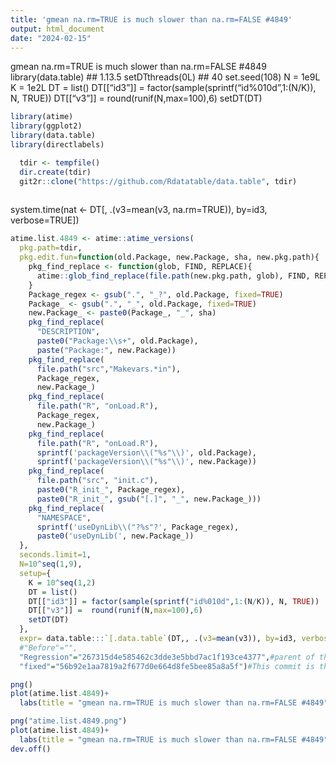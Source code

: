 ```yaml
---
title: 'gmean na.rm=TRUE is much slower than na.rm=FALSE #4849'
output: html_document
date: "2024-02-15"
---
```


gmean na.rm=TRUE is much slower than na.rm=FALSE #4849
library(data.table) ## 1.13.5
setDTthreads(0L) ## 40
set.seed(108)
N = 1e9L
K = 1e2L
DT = list()
DT[["id3"]] = factor(sample(sprintf("id%010d",1:(N/K)), N, TRUE))
DT[["v3"]] =  round(runif(N,max=100),6)
setDT(DT)


```r

library(atime)
library(ggplot2)
library(data.table)
library(directlabels)

```

```r
  tdir <- tempfile()
  dir.create(tdir)
  git2r::clone("https://github.com/Rdatatable/data.table", tdir)
  
```




system.time(nat <- DT[, .(v3=mean(v3, na.rm=TRUE)), by=id3, verbose=TRUE])
```r
atime.list.4849 <- atime::atime_versions(
  pkg.path=tdir,
  pkg.edit.fun=function(old.Package, new.Package, sha, new.pkg.path){
    pkg_find_replace <- function(glob, FIND, REPLACE){
      atime::glob_find_replace(file.path(new.pkg.path, glob), FIND, REPLACE)
    }
    Package_regex <- gsub(".", "_?", old.Package, fixed=TRUE)
    Package_ <- gsub(".", "_", old.Package, fixed=TRUE)
    new.Package_ <- paste0(Package_, "_", sha)
    pkg_find_replace(
      "DESCRIPTION", 
      paste0("Package:\\s+", old.Package),
      paste("Package:", new.Package))
    pkg_find_replace(
      file.path("src","Makevars.*in"),
      Package_regex,
      new.Package_)
    pkg_find_replace(
      file.path("R", "onLoad.R"),
      Package_regex,
      new.Package_)
    pkg_find_replace(
      file.path("R", "onLoad.R"),
      sprintf('packageVersion\\("%s"\\)', old.Package),
      sprintf('packageVersion\\("%s"\\)', new.Package))
    pkg_find_replace(
      file.path("src", "init.c"),
      paste0("R_init_", Package_regex),
      paste0("R_init_", gsub("[.]", "_", new.Package_)))
    pkg_find_replace(
      "NAMESPACE",
      sprintf('useDynLib\\("?%s"?', Package_regex),
      paste0('useDynLib(', new.Package_))
  },
  seconds.limit=1,
  N=10^seq(1,9),
  setup={
    K = 10^seq(1,2)
    DT = list()
    DT[["id3"]] = factor(sample(sprintf("id%010d",1:(N/K)), N, TRUE))
    DT[["v3"]] =  round(runif(N,max=100),6)
    setDT(DT)
  },
  expr= data.table:::`[.data.table`(DT,, .(v3=mean(v3)), by=id3, verbose=TRUE),
  #"Before"="",
  "Regression"="267315d4e585462c3dde3e5bbd7ac1f193ce4377",#parent of the first commit in the PR (https://github.com/Rdatatable/data.table/pull/4851/commits/) that fixes the issue (https://github.com/Rdatatable/data.table/commit/3ca0dbfb26c59b047acd6b0c5b400b6222ad6f6b)
  "fixed"="56b92e1aa7819a2f677d0e664d8fe5bee85a8a5f")#This commit is the second commit in the PR that fixes the issue (https://github.com/Rdatatable/data.table/pull/4851/commits/)
```


```r
png()
plot(atime.list.4849)+
  labs(title = "gmean na.rm=TRUE is much slower than na.rm=FALSE #4849")

png("atime.list.4849.png")
plot(atime.list.4849)+
  labs(title = "gmean na.rm=TRUE is much slower than na.rm=FALSE #4849")
dev.off()
```

